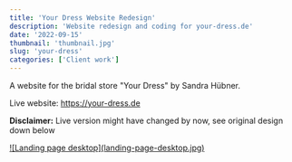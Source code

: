 ```yaml
---
title: 'Your Dress Website Redesign'
description: 'Website redesign and coding for your-dress.de'
date: '2022-09-15'
thumbnail: 'thumbnail.jpg'
slug: 'your-dress'
categories: ['Client work']
---
```


A website for the bridal store "Your Dress" by Sandra Hübner.

Live website: <a href="https://your-dress.de" title="Visit website" target="blank" rel="noopener">https://your-dress.de</a>

<span className="text-red-600"><b>Disclaimer:</b></span> Live version might have changed
by now, see original design down below

<div className="md:mt-15 mt-10 border border-neutral-200 dark:border-neutral-700 xl:mt-20">
  <a href="/work/your-dress/landing-page-desktop.jpg" className="item">
    ![Landing page desktop](landing-page-desktop.jpg)
  </a>
</div>

